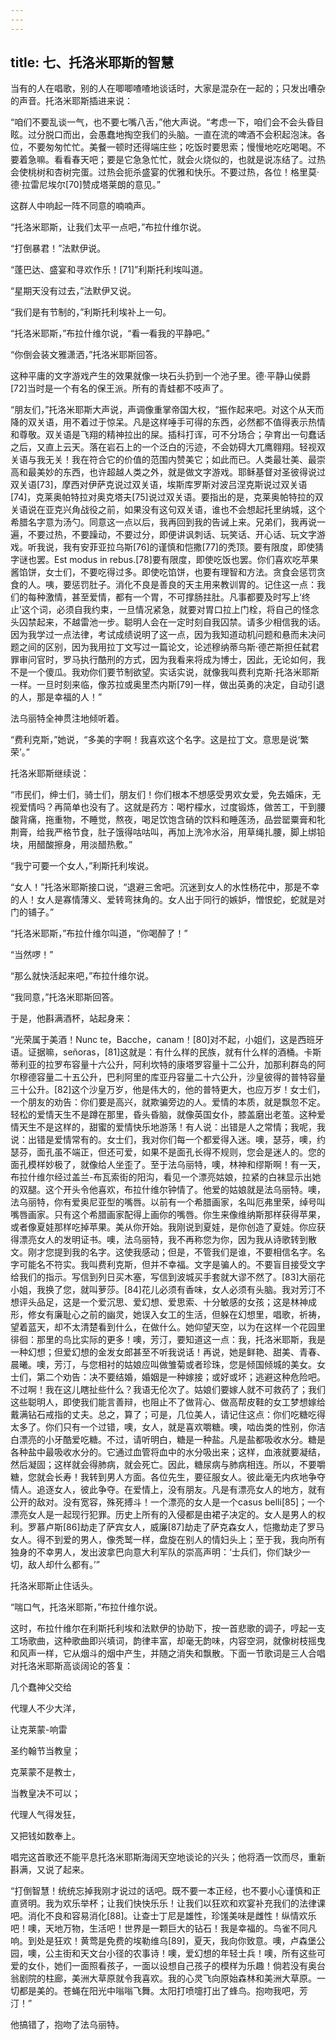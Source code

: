 ```yaml
---
---
---
```

title: 七、托洛米耶斯的智慧
---




当有的人在唱歌，别的人在唧唧喳喳地谈话时，大家是混杂在一起的；只发出嘈杂的声音。托洛米耶斯插进来说：

“咱们不要乱谈一气，也不要七嘴八舌，”他大声说。“考虑一下，咱们会不会头昏目眩。过分脱口而出，会愚蠢地掏空我们的头脑。一直在流的啤酒不会积起泡沫。各位，不要匆匆忙忙。美餐一顿时还得端庄些；吃饭时要思索；慢慢地吃吃喝喝。不要着急嘛。看看春天吧；要是它急急忙忙，就会火烧似的，也就是说冻结了。过热会使桃树和杏树完蛋。过热会扼杀盛宴的优雅和快乐。不要过热，各位！格里莫·德·拉雷尼埃尔[70]赞成塔莱朗的意见。”

这群人中响起一阵不同意的喃喃声。

“托洛米耶斯，让我们太平一点吧，”布拉什维尔说。

“打倒暴君！”法默伊说。

“蓬巴达、盛宴和寻欢作乐！[71]”利斯托利埃叫道。

“星期天没有过去，”法默伊又说。

“我们是有节制的，”利斯托利埃补上一句。

“托洛米耶斯，”布拉什维尔说，“看一看我的平静吧。”

“你倒会装文雅潇洒，”托洛米耶斯回答。

这种平庸的文字游戏产生的效果就像一块石头扔到一个池子里。德·平静山侯爵[72]当时是一个有名的保王派。所有的青蛙都不吱声了。

“朋友们，”托洛米耶斯大声说，声调像重掌帝国大权，“振作起来吧。对这个从天而降的双关语，用不着过于惊呆。凡是这样唾手可得的东西，必然都不值得表示热情和尊敬。双关语是飞翔的精神拉出的屎。插科打诨，可不分场合；孕育出一句蠢话之后，又直上云天。落在岩石上的一个泛白的污迹，不会妨碍大兀鹰翱翔。轻视双关语与我无关！我在符合它的价值的范围内赞美它；如此而已。人类最壮美、最崇高和最美妙的东西，也许超越人类之外，就是做文字游戏。耶稣基督对圣彼得说过双关语[73]，摩西对伊萨克说过双关语，埃斯库罗斯对波吕涅克斯说过双关语[74]，克莱奥帕特拉对奥克塔夫[75]说过双关语。要指出的是，克莱奥帕特拉的双关语说在亚克兴角战役之前，如果没有这句双关语，谁也不会想起托里纳城，这个希腊名字意为汤勺。同意这一点以后，我再回到我的告诫上来。兄弟们，我再说一遍，不要过热，不要躁动，不要过分，即便讲讽刺话、玩笑话、开心话、玩文字游戏。听我说，我有安菲亚拉乌斯[76]的谨慎和恺撒[77]的秃顶。要有限度，即使猜字谜也罢。Est modus in rebus.[78]要有限度，即使吃饭也罢。你们喜欢吃苹果酱馅饼，女士们，不要吃得过多。即使吃馅饼，也要有理智和方法。贪食会惩罚贪食的人。咦，要惩罚肚子。消化不良是善良的天主用来教训胃的。记住这一点：我们的每种激情，甚至爱情，都有一个胃，不可撑肠拄肚。凡事都要及时写上‘终止’这个词，必须自我约束，一旦情况紧急，就要对胃口拉上门栓，将自己的怪念头囚禁起来，不越雷池一步。聪明人会在一定时刻自我囚禁。请多少相信我的话。因为我学过一点法律，考试成绩说明了这一点，因为我知道动机问题和悬而未决问题之间的区别，因为我用拉丁文写过一篇论文，论述穆纳蒂乌斯·德芒斯担任弑君罪审问官时，罗马执行酷刑的方式，因为我看来将成为博士，因此，无论如何，我不是一个傻瓜。我劝你们要节制欲望。实话实说，就像我叫费利克斯·托洛米耶斯一样。一旦时刻来临，像苏拉或奥里杰内斯[79]一样，做出英勇的决定，自动引退的人，那是幸福的人！”

法乌丽特全神贯注地倾听着。

“费利克斯，”她说，“多美的字啊！我喜欢这个名字。这是拉丁文。意思是说‘繁荣’。”

托洛米耶斯继续说：

“市民们，绅士们，骑士们，朋友们！你们根本不想感受男欢女爱，免去婚床，无视爱情吗？再简单也没有了。这就是药方：喝柠檬水，过度锻炼，做苦工，干到腰酸背痛，拖重物，不睡觉，熬夜，喝足饮饱含硝的饮料和睡莲汤，品尝罂粟膏和牝荆膏，给我严格节食，肚子饿得咕咕叫，再加上洗冷水浴，用草绳扎腰，脚上绑铅块，用醋酸擦身，用淡醋热敷。”

“我宁可要一个女人，”利斯托利埃说。

“女人！”托洛米耶斯接口说，“退避三舍吧。沉迷到女人的水性杨花中，那是不幸的人！女人是寡情薄义、爱转弯抹角的。女人出于同行的嫉妒，憎恨蛇，蛇就是对门的铺子。”

“托洛米耶斯，”布拉什维尔叫道，“你喝醉了！”

“当然啰！”

“那么就快活起来吧，”布拉什维尔说。

“我同意，”托洛米耶斯回答。

于是，他斟满酒杯，站起身来：

“光荣属于美酒！Nunc te，Bacche，canam！[80]对不起，小姐们，这是西班牙语。证据嘛，señoras，[81]这就是：有什么样的民族，就有什么样的酒桶。卡斯蒂利亚的拉罗布容量十六公升，阿利坎特的康塔罗容量十二公升，加那利群岛的阿尔穆德容量二十五公升，巴利阿里的库亚丹容量二十六公升，沙皇彼得的普特容量三十公升。[82]这个沙皇万岁，他是伟大的，他的普特更大，也应万岁！女士们，一个朋友的劝告：你们要是高兴，就欺骗旁边的人。爱情的本质，就是飘忽不定。轻松的爱情天生不是蹲在那里，昏头昏脑，就像英国女仆，膝盖磨出老茧。这种爱情天生不是这样的，甜蜜的爱情快乐地游荡！有人说：出错是人之常情；我呢，我说：出错是爱情常有的。女士们，我对你们每一个都爱得入迷。噢，瑟芬，噢，约瑟芬，面孔虽不端正，但还可爱，如果不是面孔长得不规则，您会是迷人的。您的面孔模样妙极了，就像给人坐歪了。至于法乌丽特，噢，林神和缪斯啊！有一天，布拉什维尔经过盖兰-布瓦索街的阳沟，看见一个漂亮姑娘，拉紧的白袜显示出她的双腿。这个开头令他喜欢，布拉什维尔钟情了。他爱的姑娘就是法乌丽特。噢，法乌丽特，你有爱奥尼亚型的嘴唇。以前有一个希腊画家，名叫厄弗里荣，绰号叫嘴唇画家。只有这个希腊画家配得上画你的嘴唇。你生来像维纳斯那样获得苹果，或者像夏娃那样吃掉苹果。美从你开始。我刚说到夏娃，是你创造了夏娃。你应获得漂亮女人的发明证书。噢，法乌丽特，我不再称您为你，因为我从诗歌转到散文。刚才您提到我的名字。这使我感动；但是，不管我们是谁，不要相信名字。名字可能名不符实。我叫费利克斯，但并不幸福。文字是骗人的。不要盲目接受文字给我们的指示。写信到列日买木塞，写信到波城买手套就大谬不然了。[83]大丽花小姐，我换了您，就叫萝莎。[84]花儿必须有香味，女人必须有头脑。我对芳汀不想评头品足，这是一个爱沉思、爱幻想、爱思索、十分敏感的女孩；这是林神成形，修女有廉耻心之前的幽灵，她误入女工的生活，但躲在幻想里，唱歌，祈祷，望着蓝天，却不太清楚看到什么，在做什么。她仰望天空，以为在这样一个花园里徘徊：那里的鸟比实际的更多！噢，芳汀，要知道这一点：我，托洛米耶斯，我是一种幻想；但爱幻想的金发女郎甚至不听我说话！再说，她是鲜艳、甜美、青春、晨曦。噢，芳汀，与您相衬的姑娘应叫做雏菊或者珍珠，您是倾国倾城的美女。女士们，第二个劝告：决不要结婚，婚姻是一种嫁接；或好或坏；逃避这种危险吧。不过啊！我在这儿瞎扯些什么？我语无伦次了。姑娘们要嫁人就不可救药了；我们这些聪明人，即使我们能言善辩，也阻止不了做背心、做高帮皮鞋的女工梦想嫁给戴满钻石戒指的丈夫。总之，算了；可是，几位美人，请记住这点：你们吃糖吃得太多了。你们只有一个过错，噢，女人，就是喜欢嚼糖。噢，啮齿类的性别，你洁白漂亮的小牙酷爱吃糖。不过，请听明白，糖是一种盐。凡是盐都吸收水分。糖是各种盐中最吸收水分的。它通过血管将血中的水分吸出来；这样，血液就要凝结，然后凝固；这样就会得肺病，就会死亡。因此，糖尿病与肺病相连。所以，不要嚼糖，您就会长寿！我转到男人方面。各位先生，要征服女人。彼此毫无内疚地争夺情人。追逐女人，彼此争夺。在爱情上，没有朋友。凡是有漂亮女人的地方，就有公开的敌对。没有宽容，殊死搏斗！一个漂亮的女人是一个casus belli[85]；一个漂亮女人是一起现行犯罪。历史上所有的入侵都是由裙子决定的。女人是男人的权利。罗慕卢斯[86]劫走了萨宾女人，威廉[87]劫走了萨克森女人，恺撒劫走了罗马女人。得不到爱的男人，像秃鹫一样，盘旋在别人的情妇头上；至于我，我向所有独身的不幸男人，发出波拿巴向意大利军队的崇高声明：‘士兵们，你们缺少一切，敌人却什么都有。’”

托洛米耶斯止住话头。

“喘口气，托洛米耶斯，”布拉什维尔说。

这时，布拉什维尔在利斯托利埃和法默伊的协助下，按一首悲歌的调子，哼起一支工场歌曲，这种歌曲即兴填词，韵律丰富，却毫无韵味，内容空洞，就像树枝摇曳和风声一样，它从烟斗的烟中产生，并随之消失和飘散。下面一节歌词是三人合唱对托洛米耶斯高谈阔论的答复：


几个蠢神父交给

代理人不少大洋，

让克莱蒙-响雷

圣约翰节当教皇；

克莱蒙不是教士，

当教皇决不可以；

代理人气得发狂，

又把钱如数奉上。


唱完这首歌还不能平息托洛米耶斯海阔天空地谈论的兴头；他将酒一饮而尽，重新斟满，又说了起来。

“打倒智慧！统统忘掉我刚才说过的话吧。既不要一本正经，也不要小心谨慎和正直贤明。我为欢乐举杯；让我们快快乐乐！让我们以狂欢和欢宴补充我们的法律课吧。消化不良和容易消化[88]。让查士丁尼是雄性，珍馐美味是雌性！纵情欢乐吧！噢，天地万物，生活吧！世界是一颗巨大的钻石！我是幸福的。鸟雀不同凡响。到处是狂欢！黄莺是免费的埃勒维乌[89]，夏天，我向你致意。噢，卢森堡公园，噢，公主街和天文台小径的农事诗！噢，爱幻想的年轻士兵！噢，所有这些可爱的女仆，她们一面照看孩子，一面以设想自己孩子的模样为乐趣！倘若没有奥台翁剧院的柱廊，美洲大草原就令我喜欢。我的心灵飞向原始森林和美洲大草原。一切都是美的。苍蝇在阳光中嗡嗡飞舞。太阳打喷嚏打出了蜂鸟。抱吻我吧，芳汀！”

他搞错了，抱吻了法乌丽特。